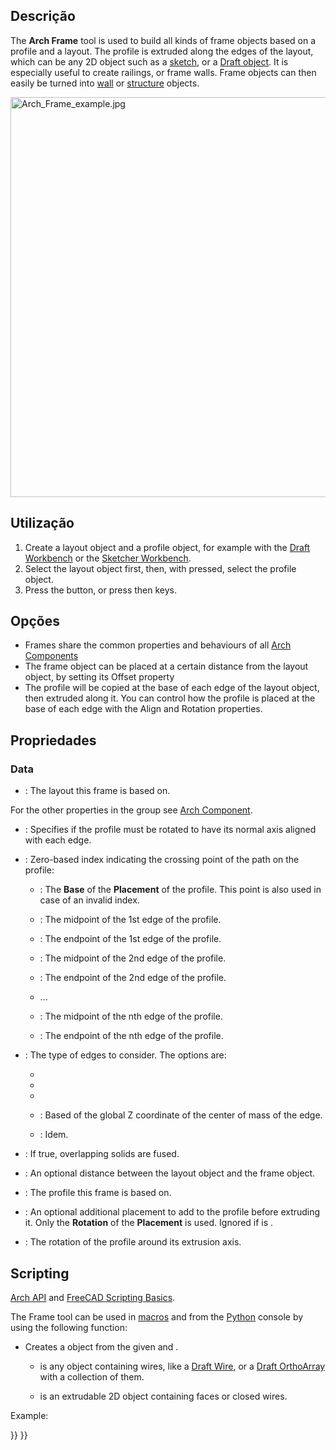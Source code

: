<languages/>

<div class="mw-translate-fuzzy">
{{Docnav
|[[Arch_Nest/pt-br|Ninho]]
|[[Arch_Fence/pt-br|Cerca]]
|[[Arch_Workbench/pt-br|Arch]]
|IconL=Arch_Nest.svg
|IconR=Arch_Fence.svg
|IconC=Workbench_Arch.svg
}}
</div>

{{VeryImportantMessage|THIS COMMAND IS PART OF THE INTEGRATED [[BIM_Workbench|BIM WORKBENCH]] IN V1.0<br>
This page has been updated for that version.}}

{{GuiCommand
|Name=Arch Frame
|MenuLocation=3D/BIM → Frame
|Workbenches=[[BIM_Workbench|BIM]]
|Shortcut={{KEY|F}} {{KEY|R}}
|SeeAlso=
}}

<span id="Description"></span>
==Descrição==

The '''Arch Frame''' tool is used to build all kinds of frame objects based on a profile and a layout. The profile is extruded along the edges of the layout, which can be any 2D object such as a [[Sketcher_Workbench|sketch]], or a [[Draft_Workbench|Draft object]]. It is especially useful to create railings, or frame walls. Frame objects can then easily be turned into [[Arch_Wall|wall]] or [[Arch_Structure|structure]] objects.

[[Image:Arch Frame example.jpg|640px]]
{{Caption|Frame object created from a [[Draft_OrthoArray|Draft OrthoArray]] of a [[Draft_Line|Draft Line]], using a [[Draft_Circle|Draft Circle]] as profile}}

<span id="Usage"></span>
==Utilização==

# Create a layout object and a profile object, for example with the [[Draft_Workbench|Draft Workbench]] or the [[Sketcher_Workbench|Sketcher Workbench]].
# Select the layout object first, then, with {{KEY|Ctrl}} pressed, select the profile object.
# Press the {{Button|[[Image:Arch Frame.svg|16px]] [[Arch_Frame|Frame]]}} button, or press {{KEY|F}} then {{KEY|R}} keys.

<span id="Options"></span>
==Opções==

* Frames share the common properties and behaviours of all [[Arch_Component|Arch Components]]
* The frame object can be placed at a certain distance from the layout object, by setting its Offset property
* The profile will be copied at the base of each edge of the layout object, then extruded along it. You can control how the profile is placed at the base of each edge with the Align and Rotation properties.

<span id="Properties"></span>
==Propriedades==

===Data===

{{TitleProperty|Component}}

* {{PropertyData|Base|Link}}: The layout this frame is based on.

For the other properties in the group see [[Arch_Component#Properties|Arch Component]].

{{TitleProperty|Frame}}

* {{PropertyData|Align|Bool}}: Specifies if the profile must be rotated to have its normal axis aligned with each edge.
* {{PropertyData|Base Point|Integer}}: Zero-based index indicating the crossing point of the path on the profile:
** {{Value|0}}: The '''Base''' of the '''Placement''' of the profile. This point is also used in case of an invalid index.
** {{Value|1}}: The midpoint of the 1st edge of the profile.
** {{Value|2}}: The endpoint of the 1st edge of the profile.
** {{Value|3}}: The midpoint of the 2nd edge of the profile.
** {{Value|4}}: The endpoint of the 2nd edge of the profile.
** ...
** {{Value|n*2-1}}: The midpoint of the nth edge of the profile.
** {{Value|n*2}}: The endpoint of the nth edge of the profile.
* {{PropertyData|Edges|Enumeration}}: The type of edges to consider. The options are:
** {{Value|All edges}}
** {{Value|Vertical edges}}
** {{Value|Horizontal edges}}
** {{Value|Bottom horizontal edges}}: Based of the global Z coordinate of the center of mass of the edge.
** {{Value|Top horizontal edges}}: Idem.
* {{PropertyData|Fuse|Bool}}: If true, overlapping solids are fused.
* {{PropertyData|Offset|VectorDistance}}: An optional distance between the layout object and the frame object.
* {{PropertyData|Profile|Link}}: The profile this frame is based on.
* {{PropertyData|Profile Placement|Placement}}: An optional additional placement to add to the profile before extruding it. Only the '''Rotation''' of the '''Placement''' is used. Ignored if {{PropertyData|Align}} is {{TRUE}}.
* {{PropertyData|Rotation|Angle}}: The rotation of the profile around its extrusion axis.

==Scripting==

{{Emphasis|See also:}} [[Arch_API|Arch API]] and [[FreeCAD_Scripting_Basics|FreeCAD Scripting Basics]].

The Frame tool can be used in [[Macros|macros]] and from the [[Python|Python]] console by using the following function:

{{Code|code=
Frame = makeFrame(baseobj, profile)
}}

* Creates a {{incode|Frame}} object from the given {{incode|baseobj}} and {{incode|profile}}.
** {{incode|baseobj}} is any object containing wires, like a [[Draft_Wire|Draft Wire]], or a [[Draft_OrthoArray|Draft OrthoArray]] with a collection of them.
** {{incode|profile}} is an extrudable 2D object containing faces or closed wires.

Example:

{{Code|code=
import Draft, Arch

Line = Draft.makeLine(FreeCAD.Vector(0, 0, 0), FreeCAD.Vector(0, 0, 2000))
baseobj = Draft.makeArray(Line, FreeCAD.Vector(1000, 0, 0), FreeCAD.Vector(0, 1, 0), 6, 1)

profile = Draft.makeCircle(200)
Frame = Arch.makeFrame(baseobj, profile)
FreeCAD.ActiveDocument.recompute()
}}


<div class="mw-translate-fuzzy">
{{Docnav
|[[Arch_Nest/pt-br|Ninho]]
|[[Arch_Fence/pt-br|Cerca]]
|[[Arch_Workbench/pt-br|Arch]]
|IconL=Arch_Nest.svg
|IconR=Arch_Fence.svg
|IconC=Workbench_Arch.svg
}}
</div>

{{BIM_Tools_navi{{#translation:}}}}
{{Userdocnavi{{#translation:}}}}